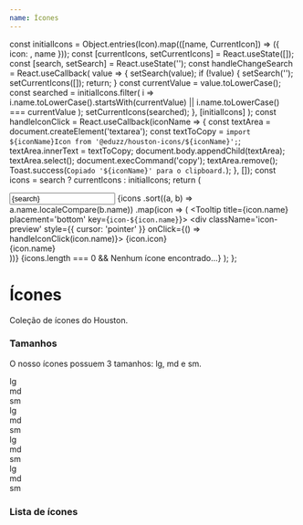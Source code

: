 ```yaml
---
name: Ícones
---
```





  const initialIcons = Object.entries(Icon).map(([name, CurrentIcon]) => ({
    icon: <CurrentIcon size='lg' />,
    name
  }));
  const [currentIcons, setCurrentIcons] = React.useState([]);
  const [search, setSearch] = React.useState('');
  const handleChangeSearch = React.useCallback(
    value => {
      setSearch(value);
      if (!value) {
        setSearch('');
        setCurrentIcons([]);
        return;
      }
      const currentValue = value.toLowerCase();
      const searched = initialIcons.filter(
        i => i.name.toLowerCase().startsWith(currentValue) || i.name.toLowerCase() === currentValue
      );
      setCurrentIcons(searched);
    },
    [initialIcons]
  );
  const handleIconClick = React.useCallback(iconName => {
    const textArea = document.createElement('textarea');
    const textToCopy = `import ${iconName}Icon from '@eduzz/houston-icons/${iconName}';`;
    textArea.innerText = textToCopy;
    document.body.appendChild(textArea);
    textArea.select();
    document.execCommand('copy');
    textArea.remove();
    Toast.success(`Copiado '${iconName}' para o clipboard.`);
  }, []);
  const icons = search ? currentIcons : initialIcons;
  return (
    <ThemeProvider disableToast disabledFontBase disableCssBaseline>
      <div className='list-icons'>
        <Input value={search} onChange={handleChangeSearch} placeholder='Busque por ícones' />
        {icons
          .sort((a, b) => a.name.localeCompare(b.name))
          .map(icon => (
            <Tooltip title={icon.name} placement='bottom' key={`icon-${icon.name}`}>
              <div className='icon-preview' style={{ cursor: 'pointer' }} onClick={() => handleIconClick(icon.name)}>
                {icon.icon}
                <div className='name'>{icon.name}</div>
              </div>
            </Tooltip>
          ))}
        {icons.length === 0 && <Typography>Nenhum ícone encontrado...</Typography>}
      </div>
    </ThemeProvider>
  );
};

# Ícones

Coleção de ícones do Houston.

### Tamanhos

O nosso ícones possuem 3 tamanhos: lg, md e sm.

<Playground>
  <div style={{ display: 'flex', flexDirection: 'column', gap: 16 }}>
    <div style={{ display: 'flex', gap: 16, alignItems: 'flex-end', textAlign: 'center' }}>
      <div style={{ display: 'flex', flexDirection: 'column', alignItems: 'center' }}>
        <Icon.FaceHappyOutline size='lg' />
        <Caption>lg</Caption>
      </div>
      <div style={{ display: 'flex', flexDirection: 'column', alignItems: 'center' }}>
        <Icon.FaceHappyOutline size='md' />
        <Caption>md</Caption>
      </div>
      <div style={{ display: 'flex', flexDirection: 'column', alignItems: 'center' }}>
        <Icon.FaceHappyOutline size='sm' />
        <Caption>sm</Caption>
      </div>
    </div>
    <div style={{ display: 'flex', gap: 16, alignItems: 'flex-end', textAlign: 'center' }}>
      <div style={{ display: 'flex', flexDirection: 'column', alignItems: 'center' }}>
        <Icon.FaceSadOutline size='lg' />
        <Caption>lg</Caption>
      </div>
      <div style={{ display: 'flex', flexDirection: 'column', alignItems: 'center' }}>
        <Icon.FaceSadOutline size='md' />
        <Caption>md</Caption>
      </div>
      <div style={{ display: 'flex', flexDirection: 'column', alignItems: 'center' }}>
        <Icon.FaceSadOutline size='sm' />
        <Caption>sm</Caption>
      </div>
    </div>
    <div style={{ display: 'flex', gap: 16, alignItems: 'flex-end', textAlign: 'center' }}>
      <div style={{ display: 'flex', flexDirection: 'column', alignItems: 'center' }}>
        <Icon.FaceHappySolid size='lg' />
        <Caption>lg</Caption>
      </div>
      <div style={{ display: 'flex', flexDirection: 'column', alignItems: 'center' }}>
        <Icon.FaceHappySolid size='md' />
        <Caption>md</Caption>
      </div>
      <div style={{ display: 'flex', flexDirection: 'column', alignItems: 'center' }}>
        <Icon.FaceHappySolid size='sm' />
        <Caption>sm</Caption>
      </div>
    </div>
    <div style={{ display: 'flex', gap: 16, alignItems: 'flex-end', textAlign: 'center' }}>
      <div style={{ display: 'flex', flexDirection: 'column', alignItems: 'center' }}>
        <Icon.FaceSadSolid size='lg' />
        <Caption>lg</Caption>
      </div>
      <div style={{ display: 'flex', flexDirection: 'column', alignItems: 'center' }}>
        <Icon.FaceSadSolid size='md' />
        <Caption>md</Caption>
      </div>
      <div style={{ display: 'flex', flexDirection: 'column', alignItems: 'center' }}>
        <Icon.FaceSadSolid size='sm' />
        <Caption>sm</Caption>
      </div>
    </div>
  </div>
</Playground>

### Lista de ícones

<Example />
